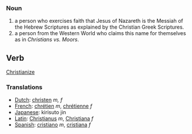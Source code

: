 ===Noun===
# a person who exercises faith that Jesus of Nazareth is the Messiah of the Hebrew Scriptures as explained by the Christian Greek Scriptures.
# a person from the Western World who claims this name for themselves as in ''Christians vs. Moors''.

== Verb ==

[[Christianize]]

===Translations===
*[[Dutch]]: [[christen]] ''m, f''
*[[French]]: [[chrétien]] ''m'', [[chrétienne]] ''f''
*[[Japanese]]: kirisuto jin
*[[Latin]]: [[Christianus]] ''m'', [[Christiana]] ''f''
*[[Spanish]]: [[cristiano]] ''m'', [[cristiana]] ''f''
